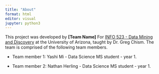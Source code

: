 ```yaml
---
title: "About"
format: html
editor: visual
jupyter: python3
---
```


This project was developed by **\[Team Name\]** For [INFO 523 - Data Mining and Discovery](https://datamineaz.org/) at the University of Arizona, taught by Dr. Greg Chism. The team is comprised of the following team members.

-   Team member 1: Yashi Mi - Data Science MS student - year 1.

-   Team member 2: Nathan Herling - Data Science MS student - year 1.

